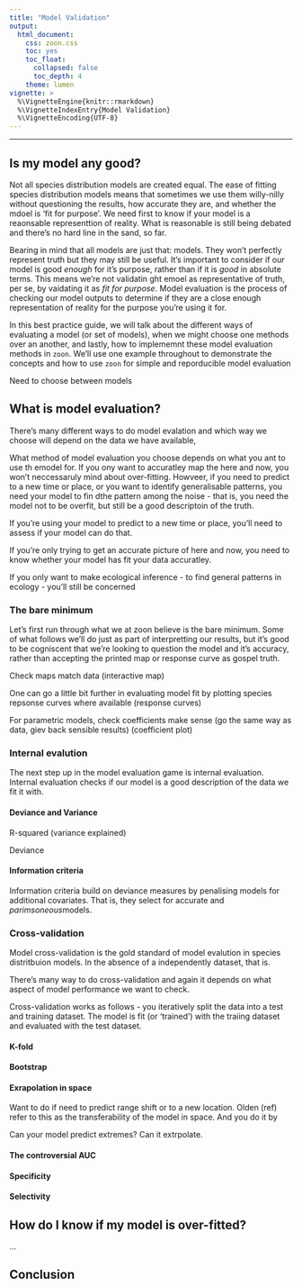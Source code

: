 ```yaml
---
title: "Model Validation"
output:
  html_document:
    css: zoon.css
    toc: yes
    toc_float:
      collapsed: false
      toc_depth: 4
    theme: lumen
vignette: >
  %\VignetteEngine{knitr::rmarkdown}
  %\VignetteIndexEntry{Model Validation}
  %\VignetteEncoding{UTF-8}
---
```


<hr>

## Is my model any good?

Not all species distribution models are created equal. The ease of fitting species distribution models means that sometimes we use them willy-nilly without questioning the results, how accurate they are, and whether the mdoel is 'fit for purpose'. We need first to know if your model is a reaonsable representtion of reality. What is reasonable is still being debated and there's no hard line in the sand, so far.

Bearing in mind that all models are just that: models. They won't perfectly represent truth but they may still be useful. It's important to consider if our model is good *enough* for it's purpose, rather than if it is *good* in absolute terms. This means we're not validatin ght emoel as representative of truth, per se, by vaidating it as *fit for purpose*. Model evaluation is the process of checking our model outputs to determine if they are a close enough representation of reality for the purpose you're using it for.

In this best practice guide, we will talk about the different ways of evaluating a model (or set of models), when we might choose one methods over an another, and lastly, how to implememnt these model evaluation methods in `zoon`. We'll use one example throughout to demonstrate the concepts and how to use `zoon` for simple and reporducible model evaluation

Need to choose between models

## What is model evaluation?

There's many different ways to do model evalation and which way we choose will depend on the data we have available, 


What method of model evaluation you choose depends on what you ant to use th emodel for. If you ony want to accuratley map the here and now, you won't neccessaruly mind about over-fitting. Howveer, if you need to predict to a new time or place, or you want to identify generalisable patterns, you need your model to fin dthe pattern among the noise - that is, you need the model not to be overfit, but still be a good descriptoin of the truth.

If you're using your model to predict to a new time or place, you'll need to assess if your model can do that.

If you're only trying to get an accurate picture of here and now, you need to know whether your model has fit your data accuratley.

If you only want to make ecological inference - to find general patterns in ecology - you'll still be concerned


### The bare minimum

Let's first run through what we at zoon believe is the bare minimum. Some of what follows we'll do just as part of interpretting our results, but it's good to be cogniscent that we're looking to question the model and it's accuracy, rather than accepting the printed map or response curve as gospel truth.

Check maps match data (interactive map)

One can go a little bit further in evaluating model fit by plotting species repsonse curves where available (response curves)

For parametric models, check coefficients make sense (go the same way as data, giev back sensible results) (coefficient plot)

### Internal evalution

The next step up in the model evaluation game is internal evaluation. Internal evaluation checks if our model is a good description of the data we fit it with.

#### Deviance and Variance

R-squared (variance explained)

Deviance

#### Information criteria

Information criteria build on deviance measures by penalising models for additional covariates. That is, they select for accurate and *parimsoneous*models.

### Cross-validation

Model cross-validation is the gold standard of model evalution in species distritbuion models. In the absence of a independently dataset, that is.

There's many way to do cross-validation and again it depends on what aspect of model performance we want to check.

Cross-validation works as follows - you iteratively split the data into a test and training dataset. The model is fit (or 'trained') with the traiing dataset and evaluated with the test dataset.

#### K-fold

#### Bootstrap

#### Exrapolation in space

Want to do if need to predict range shift or to a new location. Olden (ref) refer to this as the transferability of the model in space. And you do it by 

Can your model predict extremes? Can it extrpolate.

#### The controversial AUC

#### Specificity

#### Selectivity

## How do I know if my model is over-fitted?

...

## Conclusion





